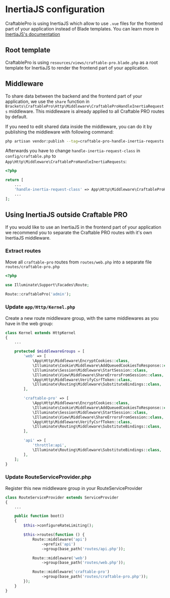 # InertiaJS configuration

CraftablePro is using InertiaJS which allow to use `.vue` files for the frontend part of your application instead of Blade templates. You can learn more in [InertiaJS's documentation](https://inertiajs.com/)

## Root template

CraftablePro is using `resources/views/craftable-pro.blade.php` as a root template for InertiaJS to render the frontend part of your application.

## Middleware

To share data between the backend and the frontend part of your application, we use the `share` function in `Brackets\CraftablePro\Http\Middleware\CraftableProHandleInertiaRequests` middleware. This middleware is already applied to all Craftable PRO routes by default.

If you need to edit shared data inside the middleware, you can do it by publishing the middleware with following command:

```bash
php artisan vendor:publish --tag=craftable-pro-handle-inertia-requests
```

Afterwards you have to change `handle-inertia-request-class` in `config/craftable.php` to `App\Http\Middleware\CraftableProHandleInertiaRequests`:

```php filename="config/craftable-pro.php" {5}
<?php

return [
    ...
    'handle-inertia-request-class' => App\Http\Middleware\CraftableProHandleInertiaRequests::class,
    ...
];
```

## Using InertiaJS outside Craftable PRO

If you would like to use an InertiaJS in the frontend part of your application we recommend you to separate the Craftable PRO routes with it's own InertiaJS middleware.


<div className="steps-container">

### Extract routes

Move all `craftable-pro` routes from `routes/web.php` into a separate file `routes/craftable-pro.php`

```php filename="routes/craftable-pro.php" copy
<?php

use Illuminate\Support\Facades\Route;

Route::craftablePro('admin');
```

### Update `app/Http/Kernel.php`

Create a new route middleware group, with the same middlewares as you have in the web group:

```php filename="Kernel.php" {15-22}
class Kernel extends HttpKernel
{
    ...

    protected $middlewareGroups = [
        'web' => [
            \App\Http\Middleware\EncryptCookies::class,
            \Illuminate\Cookie\Middleware\AddQueuedCookiesToResponse::class,
            \Illuminate\Session\Middleware\StartSession::class,
            \Illuminate\View\Middleware\ShareErrorsFromSession::class,
            \App\Http\Middleware\VerifyCsrfToken::class,
            \Illuminate\Routing\Middleware\SubstituteBindings::class,
        ],

        'craftable-pro' => [
            \App\Http\Middleware\EncryptCookies::class,
            \Illuminate\Cookie\Middleware\AddQueuedCookiesToResponse::class,
            \Illuminate\Session\Middleware\StartSession::class,
            \Illuminate\View\Middleware\ShareErrorsFromSession::class,
            \App\Http\Middleware\VerifyCsrfToken::class,
            \Illuminate\Routing\Middleware\SubstituteBindings::class,
        ],

        'api' => [
            'throttle:api',
            \Illuminate\Routing\Middleware\SubstituteBindings::class,
        ],
    ];
}
```

### Update RouteServiceProvider.php
Register this new middleware group in your RouteServiceProvider

```php filename="RouteServiceProvider.php" {17-18}
class RouteServiceProvider extends ServiceProvider
{
    ...

    public function boot()
    {
        $this->configureRateLimiting();

        $this->routes(function () {
            Route::middleware('api')
                ->prefix('api')
                ->group(base_path('routes/api.php'));

            Route::middleware('web')
                ->group(base_path('routes/web.php'));

            Route::middleware('craftable-pro')
                ->group(base_path('routes/craftable-pro.php'));
        });
    }
}
```

</div>